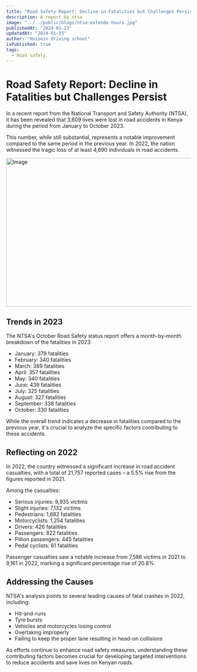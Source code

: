 ```yaml
---
title: "Road Safety Report: Decline in Fatalities but Challenges Persist"
description: A report by ntsa
image: "../../public/blogs/ntsa-extende-hours.jpg"
publishedAt: "2024-01-23"
updatedAt: "2024-01-23"
author: "Hussein driving school"
isPublished: true
tags:
  - Road safety.
---
```


# Road Safety Report: Decline in Fatalities but Challenges Persist

In a recent report from the National Transport and Safety Authority (NTSA), it has been revealed that 3,609 lives were lost in road accidents in Kenya during the period from January to October 2023.

This number, while still substantial, represents a notable improvement compared to the same period in the previous year. In 2022, the nation witnessed the tragic loss of at least 4,690 individuals in road accidents.

<Image
  src="/blogs/accident.jpg"
  width="718"
  height="404"
  alt="Image"
  sizes="100vw"
/>

## Trends in 2023

The NTSA's October Road Safety status report offers a month-by-month breakdown of the fatalities in 2023:

- January: 379 fatalities
- February: 340 fatalities
- March: 389 fatalities
- April: 357 fatalities
- May: 340 fatalities
- June: 439 fatalities
- July: 325 fatalities
- August: 327 fatalities
- September: 338 fatalities
- October: 330 fatalities

While the overall trend indicates a decrease in fatalities compared to the previous year, it's crucial to analyze the specific factors contributing to these accidents.

## Reflecting on 2022

In 2022, the country witnessed a significant increase in road accident casualties, with a total of 21,757 reported cases – a 5.5% rise from the figures reported in 2021.

Among the casualties:

- Serious injuries: 9,935 victims
- Slight injuries: 7,132 victims
- Pedestrians: 1,682 fatalities
- Motorcyclists: 1,254 fatalities
- Drivers: 426 fatalities
- Passengers: 822 fatalities
- Pillion passengers: 445 fatalities
- Pedal cyclists: 61 fatalities

Passenger casualties saw a notable increase from 7,586 victims in 2021 to 9,161 in 2022, marking a significant percentage rise of 20.8%.

## Addressing the Causes

NTSA's analysis points to several leading causes of fatal crashes in 2022, including:

- Hit-and-runs
- Tyre bursts
- Vehicles and motorcycles losing control
- Overtaking improperly
- Failing to keep the proper lane resulting in head-on collisions

As efforts continue to enhance road safety measures, understanding these contributing factors becomes crucial for developing targeted interventions to reduce accidents and save lives on Kenyan roads.
